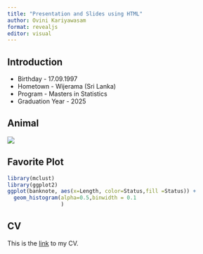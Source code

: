 ```yaml
---
title: "Presentation and Slides using HTML"
author: Ovini Kariyawasam
format: revealjs
editor: visual
---
```


## Introduction

-   Birthday - 17.09.1997
-   Hometown - Wijerama (Sri Lanka)
-   Program - Masters in Statistics
-   Graduation Year - 2025

## Animal

![](unicorn.jpg){fig-align="center"}

## Favorite Plot

```r
library(mclust)
library(ggplot2)
ggplot(banknote, aes(x=Length, color=Status,fill =Status)) +
  geom_histogram(alpha=0.5,binwidth = 0.1
                 )
```

## CV

This is the [link](https://ovinikariyawasam.github.io/CV.pdf) to my CV.

